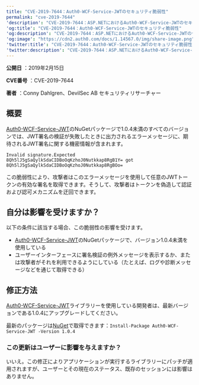 ```yaml
---
title: "CVE-2019-7644：Auth0-WCF-Service-JWTのセキュリティ脆弱性"
permalink: "cve-2019-7644"
'description': "CVE-2019-7644：ASP.NETにおけるAuth0-WCF-Service-JWTのセキュリティ脆弱性"
'og:title': "CVE-2019-7644：Auth0-WCF-Service-JWTのセキュリティ脆弱性"
'og:description': "CVE-2019-7644：ASP.NETにおけるAuth0-WCF-Service-JWTのセキュリティ脆弱性"
'og:image': "https://cdn2.auth0.com/docs/1.14567.0/img/share-image.png"
'twitter:title': "CVE-2019-7644：Auth0-WCF-Service-JWTのセキュリティ脆弱性"
'twitter:description': "CVE-2019-7644：ASP.NETにおけるAuth0-WCF-Service-JWTのセキュリティ脆弱性"
---
```


**公開日** ：2019年2月15日

**CVE番号** ：CVE-2019-7644

**著者** ：Conny Dahlgren、DevilSec AB セキュリティリサーチャー

## 概要

[Auth0-WCF-Service-JWT](https://www.nuget.org/packages/Auth0-WCF-Service-JWT/)のNuGetパッケージで1.0.4未満のすべてのバージョンでは、<Tooltip data-tooltip-id="react-containers-DefinitionTooltip-3" href="/docs/ja-jp/glossary?term=json-web-token" tip="JSON Web Token（JWT）: 二者間のクレームを安全に表現するために使用される標準IDトークン形式（および多くの場合、アクセストークン形式）。" cta="用語集の表示">JWT</Tooltip>署名の検証が失敗したときに出力されるエラーメッセージに、期待されるJWT署名に関する機密情報が含まれます。

`Invalid signature.Expected 8Qh5lJ5gSaQylkSdaCIDBoOqKzhoJ0Nutkkap8RgB1Y= got 8Qh5lJ5gSaQylkSdaCIDBoOqKzhoJ0Nutkkap8RgBOo=`

この脆弱性により、攻撃者はこのエラーメッセージを使用して任意のJWTトークンの有効な署名を取得できます。そうして、攻撃者はトークンを偽造して認証および認可メカニズムを迂回できます。

## 自分は影響を受けますか？

以下の条件に該当する場合、この脆弱性の影響を受けます。

* [Auth0-WCF-Service-JWT](https://www.nuget.org/packages/Auth0-WCF-Service-JWT/)のNuGetパッケージで、バージョン1.0.4未満を使用している
* ユーザーインターフェースに署名検証の例外メッセージを表示するか、または攻撃者がそれを利用できるようにしている（たとえば、ログや診断メッセージなどを通じて取得できる）

## 修正方法

[Auth0-WCF-Service-JWT](https://www.nuget.org/packages/Auth0-WCF-Service-JWT/)ライブラリーを使用している開発者は、最新バージョンである1.0.4にアップグレードしてください。

最新のパッケージは[NuGet](https://www.nuget.org)で取得できます：`Install-Package Auth0-WCF-Service-JWT -Version 1.0.4`

### この更新はユーザーに影響を与えますか？

いいえ。この修正によりアプリケーションが実行するライブラリーにパッチが適用されますが、ユーザーとその現在のステータス、既存のセッションには影響はありません。